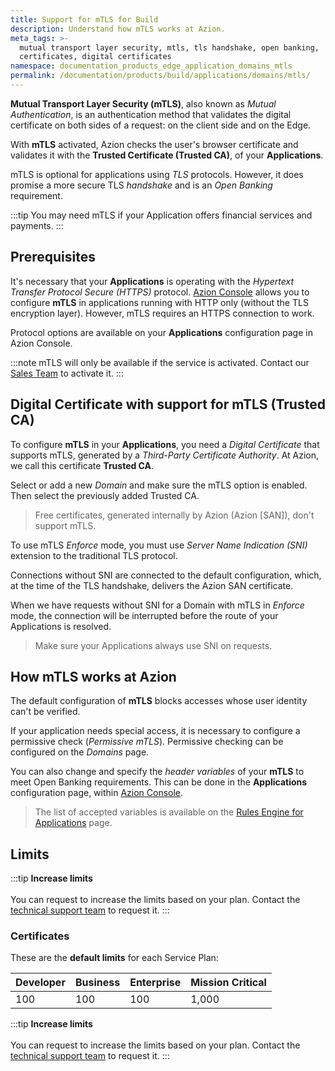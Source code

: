 ```yaml
---
title: Support for mTLS for Build
description: Understand how mTLS works at Azion.
meta_tags: >-
  mutual transport layer security, mtls, tls handshake, open banking,
  certificates, digital certificates
namespace: documentation_products_edge_application_domains_mtls
permalink: /documentation/products/build/applications/domains/mtls/
---
```



**Mutual Transport Layer Security (mTLS)**, also known as *Mutual Authentication*, is an authentication method that validates the digital certificate on both sides of a request: on the client side and on the Edge.

With **mTLS** activated, Azion checks the user's browser certificate and validates it with the **Trusted Certificate (Trusted CA)**, of your **Applications**.

mTLS is optional for applications using *TLS* protocols. However, it does promise a more secure TLS *handshake* and is an *Open Banking* requirement.

:::tip
You may need mTLS if your Application offers financial services and payments.
:::

## Prerequisites

It's necessary that your **Applications** is operating with the *Hypertext Transfer Protocol Secure (HTTPS)* protocol. [Azion Console](https://console.azion.com) allows you to configure **mTLS** in applications running with HTTP only (without the TLS encryption layer). However, mTLS requires an HTTPS connection to work.

Protocol options are available on your **Applications** configuration page in Azion Console.

:::note
mTLS will only be available if the service is activated. Contact our [Sales Team](https://www.azion.com/en/contact-sales/) to activate it.
:::

<LinkButton severity="secondary" link="/en/documentation/products/guides/secure/mtls/" label="go to associate mTLS certificate to domain guide" severity="secondary" /> 

## Digital Certificate with support for mTLS (Trusted CA)

To configure **mTLS** in your **Applications**, you need a *Digital Certificate* that supports mTLS, generated by a *Third-Party Certificate Authority*. At Azion, we call this certificate **Trusted CA**.

Select or add a new *Domain* and make sure the mTLS option is enabled. Then select the previously added Trusted CA.

> Free certificates, generated internally by Azion (Azion [SAN]), don't support mTLS.

To use mTLS *Enforce* mode, you must use *Server Name Indication (SNI)* extension to the traditional TLS protocol.

Connections without SNI are connected to the default configuration, which, at the time of the TLS handshake, delivers the Azion SAN certificate.

When we have requests without SNI for a Domain with mTLS in *Enforce* mode, the connection will be interrupted before the route of your Applications is resolved.

> Make sure your Applications always use SNI on requests.

## How mTLS works at Azion

The default configuration of **mTLS** blocks accesses whose user identity can't be verified.

If your application needs special access, it is necessary to configure a permissive check (*Permissive mTLS*). Permissive checking can be configured on the *Domains* page.

You can also change and specify the *header variables* of your **mTLS** to meet Open Banking requirements. This can be done in the **Applications** configuration page, within [Azion Console](https://console.azion.com).

> The list of accepted variables is available on the [Rules Engine for Applications](/en/documentation/products/build/applications/rules-engine/) page.

## Limits

:::tip
**Increase limits** <br></br>
You can request to increase the limits based on your plan. Contact the [technical support team](/en/documentation/services/support/) to request it.
:::

### Certificates

These are the **default limits** for each Service Plan:

| Developer | Business | Enterprise | Mission Critical |
| --- | --- | --- | --- |
| 100 | 100 | 100 | 1,000 |

:::tip
**Increase limits** <br></br>
You can request to increase the limits based on your plan. Contact the [technical support team](/en/documentation/services/support/) to request it.
:::


